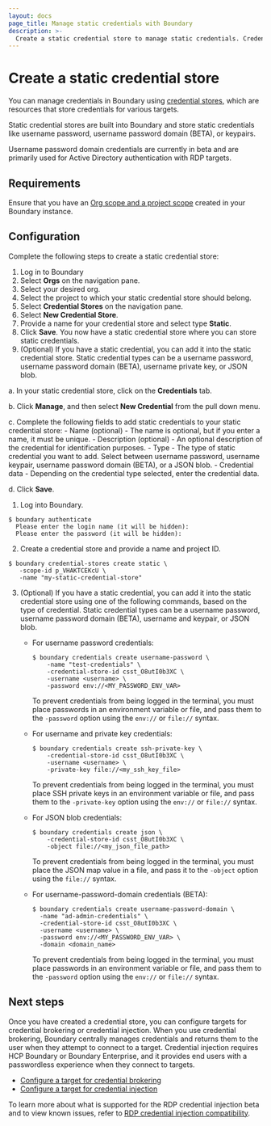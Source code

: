```yaml
---
layout: docs
page_title: Manage static credentials with Boundary
description: >-
  Create a static credential store to manage static credentials. Credential stores let you configure targets for credential brokering or injection.
---
```


# Create a static credential store

You can manage credentials in Boundary using [credential stores](/boundary/docs/domain-model/credential-stores), which are resources that store credentials for various targets.

Static credential stores are built into Boundary and store static credentials like username password, username password domain (BETA), or keypairs.

<Note>

Username password domain credentials are currently in beta and are primarily used for Active Directory authentication with RDP targets.

</Note>

## Requirements

Ensure that you have an [Org scope and a project scope](/boundary/docs/commands/scopes/create) created in your Boundary instance.

## Configuration

Complete the following steps to create a static credential store:

<Tabs>
<Tab heading="UI" group="ui">

1. Log in to Boundary
2. Select **Orgs** on the navigation pane.
3. Select your desired org.
4. Select the project to which your static credential store should belong.
5. Select **Credential Stores** on the navigation pane.
6. Select **New Credential Store**.
7. Provide a name for your credential store and select type **Static**.
8. Click **Save**. You now have a static credential store where you can store static credentials.
9. (Optional) If you have a static credential, you can add it into the static credential store. Static credential types can be a username password, username password domain (BETA), username private key, or JSON blob.

  a. In your static credential store, click on the **Credentials** tab.

  b. Click **Manage**, and then select **New Credential** from the pull down menu.

  c. Complete the following fields to add static credentials to your static credential store:
    - Name (optional) - The name is optional, but if you enter a name, it must be unique.
    - Description (optional) - An optional description of the credential for identification purposes.
    - Type - The type of static credential you want to add. Select between username password, username keypair, username password domain (BETA), or a JSON blob.
    - Credential data - Depending on the credential type selected, enter the credential data.

  d. Click **Save**.

</Tab>
<Tab heading="CLI" group="cli">

1. Log into Boundary.

  ```shell-session
  $ boundary authenticate
    Please enter the login name (it will be hidden):
    Please enter the password (it will be hidden):
  ```

2. Create a credential store and provide a name and project ID.

  ```shell-session
  $ boundary credential-stores create static \
     -scope-id p_VHAKTCEKcU \
     -name "my-static-credential-store"
  ```

3. (Optional) If you have a static credential, you can add it into the static credential store using one of the following commands, based on the type of credential. Static credential types can be a username password, username password domain (BETA), username and keypair, or JSON blob.

    - For username password credentials:

      ```shell-session
      $ boundary credentials create username-password \
          -name "test-credentials" \
          -credential-store-id csst_O8utI0b3XC \
          -username <username> \
          -password env://<MY_PASSWORD_ENV_VAR>
      ```

      To prevent credentials from being logged in the terminal, you must place passwords in an environment variable or file, and pass them to the `-password` option using the `env://` or `file://` syntax.

    - For username and private key credentials:

      ```shell-session
      $ boundary credentials create ssh-private-key \
          -credential-store-id csst_O8utI0b3XC \
          -username <username> \
          -private-key file://<my_ssh_key_file>
      ```

      To prevent credentials from being logged in the terminal, you must place SSH private keys in an environment variable or file, and pass them to the `-private-key` option using the `env://` or `file://` syntax.

    - For JSON blob credentials:

      ```shell-session
      $ boundary credentials create json \
          -credential-store-id csst_O8utI0b3XC \
          -object file://<my_json_file_path>
      ```

      To prevent credentials from being logged in the terminal, you must place the JSON map value in a file, and pass it to the `-object` option using the `file://` syntax.

    - For username-password-domain credentials (BETA):

      ```shell-session
      $ boundary credentials create username-password-domain \
        -name "ad-admin-credentials" \
        -credential-store-id csst_O8utI0b3XC \
        -username <username> \
        -password env://<MY_PASSWORD_ENV_VAR> \
        -domain <domain_name>
        ```

      To prevent credentials from being logged in the terminal, you must place passwords in an environment variable or file, and pass them to the `-password` option using the `env://` or `file://` syntax.

</Tab>
</Tabs>

## Next steps

Once you have created a credential store, you can configure targets for credential brokering or credential injection.
When you use credential brokering, Boundary centrally manages credentials and returns them to the user when they attempt to connect to a target.
Credential injection requires HCP Boundary or Boundary Enterprise, and it provides end users with a passwordless experience when they connect to targets.

- [Configure a target for credential brokering](/boundary/docs/credentials/configure-credential-brokering)
- [Configure a target for credential injection](/boundary/docs/credentials/configure-credential-brokering)

To learn more about what is supported for the RDP credential injection beta and to view known issues, refer to [RDP credential injection compatibility](/boundary/docs/credentials/rdp-testing-and-compatibility-matrix).
